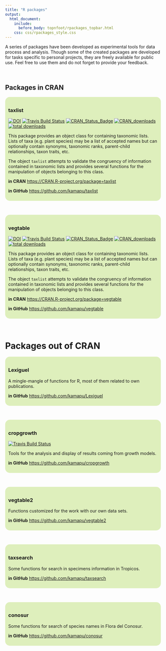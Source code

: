 ---
title: "R packages"
output:
  html_document:
    include:
      before_body: topnfoot/rpackages_topbar.html
    css: css/rpackages_style.css
---

A series of packages have been developed as experimental tools for data process
and analysis.
Though some of the created packages are developed for tasks specific to
personal projects, they are freely available for public use.
Feel free to use them and do not forget to provide your feedback.

<br/>

## Packages in CRAN


<div style="background-color: #deefbc; text-align: left; padding: 10px;
border-radius: 15px">

### taxlist

[![DOI](https://zenodo.org/badge/54913161.svg)](https://zenodo.org/badge/latestdoi/54913161)
[![Travis Build Status](https://travis-ci.org/kamapu/taxlist.svg?branch=master)](https://travis-ci.org/kamapu/taxlist)
[![CRAN_Status_Badge](http://www.r-pkg.org/badges/version/taxlist)](https://cran.r-project.org/package=taxlist)
[![CRAN_downloads](http://cranlogs.r-pkg.org/badges/taxlist)](https://cran.r-project.org/package=taxlist)
[![total downloads](http://cranlogs.r-pkg.org/badges/grand-total/taxlist)](https://cran.r-project.org/package=taxlist)


This package provides an object class for containing taxonomic lists.
Lists of taxa (e.g. plant species) may be a list of accepted names but can
optionally contain synonyms, taxonomic ranks, parent-child relationships, taxon
traits, etc.

The object `taxlist` attempts to validate the congruency of information
contained in taxonomic lists and provides several functions for the
manipulation of objects belonging to this class.

**in CRAN**
[https://CRAN.R-project.org/package=taxlist](https://CRAN.R-project.org/package=taxlist)

**in GitHub**
[https://github.com/kamapu/taxlist](https://github.com/kamapu/taxlist)

</div>

<br/>


<div style="background-color: #deefbc; text-align: left; padding: 10px;
border-radius: 15px">

### vegtable

[![DOI](https://zenodo.org/badge/55006983.svg)](https://zenodo.org/badge/latestdoi/55006983)
[![Travis Build Status](https://travis-ci.org/kamapu/vegtable.svg?branch=master)](https://travis-ci.org/kamapu/vegtable)
[![CRAN_Status_Badge](http://www.r-pkg.org/badges/version/vegtable)](https://cran.r-project.org/package=vegtable)
[![CRAN_downloads](http://cranlogs.r-pkg.org/badges/vegtable)](https://cran.r-project.org/package=vegtable)
[![total downloads](http://cranlogs.r-pkg.org/badges/grand-total/vegtable)](https://cran.r-project.org/package=vegtable)


This package provides an object class for containing taxonomic lists. Lists of
taxa (e.g. plant species) may be a list of accepted names but can optionally
contain synonyms, taxonomic ranks, parent-child relationships, taxon traits,
etc.

The object `taxlist` attempts to validate the congruency of information
contained in taxonomic lists and provides several functions for the manipulation
of objects belonging to this class.

**in CRAN**
[https://CRAN.R-project.org/package=vegtable](https://CRAN.R-project.org/package=vegtable)

**in GitHub**
[https://github.com/kamapu/vegtable](https://github.com/kamapu/vegtable)

</div>

<br/>


# Packages out of CRAN

<!-- Lexiguel ++++++++++++++++++++++++++++++++++++++++++++++++++++++++++++++ -->
<div style="background-color: #deefbc; text-align: left; padding: 10px;
border-radius: 15px">

### Lexiguel

A mingle-mangle of functions for R, most of them related to own publications.

**in GitHub**
[https://github.com/kamapu/Lexiguel](https://github.com/kamapu/Lexiguel)

</div>

<br/>

<!-- cropgrowth ++++++++++++++++++++++++++++++++++++++++++++++++++++++++++++ -->
<div style="background-color: #deefbc; text-align: left; padding: 10px;
border-radius: 15px">

### cropgrowth

[![Travis Build Status](https://travis-ci.org/kamapu/cropgrowth.svg?branch=master)](https://travis-ci.org/kamapu/cropgrowth)

Tools for the analysis and display of results coming from growth models.

**in GitHub**
[https://github.com/kamapu/cropgrowth](https://github.com/kamapu/cropgrowth)

</div>

<br/>

<!-- vegtable2 +++++++++++++++++++++++++++++++++++++++++++++++++++++++++++++ -->
<div style="background-color: #deefbc; text-align: left; padding: 10px;
border-radius: 15px">

### vegtable2

Functions customized for the work with our own data sets.

**in GitHub**
[https://github.com/kamapu/vegtable2](https://github.com/kamapu/vegtable2)

</div>

<br/>

<!-- taxsearch +++++++++++++++++++++++++++++++++++++++++++++++++++++++++++++ -->
<div style="background-color: #deefbc; text-align: left; padding: 10px;
border-radius: 15px">

### taxsearch

Some functions for search in specimens information in Tropicos.

**in GitHub**
[https://github.com/kamapu/taxsearch](https://github.com/kamapu/taxsearch)

</div>

<br/>

<!-- conosur +++++++++++++++++++++++++++++++++++++++++++++++++++++++++++++++ -->
<div style="background-color: #deefbc; text-align: left; padding: 10px;
border-radius: 15px">

### conosur

Some functions for search of species names in Flora del Conosur.

**in GitHub**
[https://github.com/kamapu/conosur](https://github.com/kamapu/conosur)

</div>

<br/>
